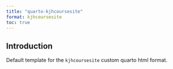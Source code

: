 ```yaml
---
title: "quarto-kjhcoursesite"
format: kjhcoursesite
toc: true
---
```


## Introduction

Default template for the `kjhcoursesite` custom quarto html format.

